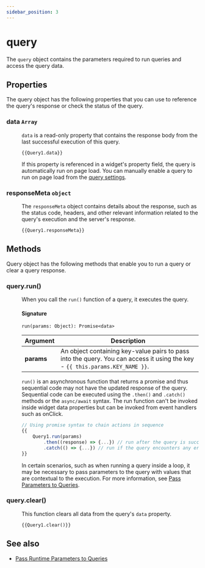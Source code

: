 ```yaml
---
sidebar_position: 3
---
```



# query

The `query` object contains the parameters required to run queries and access the query data.

## Properties

The query object has the following properties that you can use to reference the query's response or check the status of the query.

### data `Array`

<dd>

`data` is a read-only property that contains the response body from the last successful execution of this query.

```
{{Query1.data}}
```

If this property is referenced in a widget's property field, the query is automatically run on page load. You can manually enable a query to run on page load from the [query settings](/connect-data/reference/query-settings).

</dd>

### responseMeta `object`

<dd>

The `responseMeta` object contains details about the response, such as the status code, headers, and other relevant information related to the query's execution and the server's response.

```
{{Query1.responseMeta}}
```

</dd>

## Methods

Query object has the following methods that enable you to run a query or clear a query response.

### query.run()

<dd>

When you call the `run()` function of a query, it executes the query.

#### Signature

```
run(params: Object): Promise<data>
```

| Argument   | Description                                                                                                                  |
| ---------- | ---------------------------------------------------------------------------------------------------------------------------- |
| **params** | An object containing key-value pairs to pass into the query. You can access it using the key - `{{ this.params.KEY_NAME }}`. |

`run()` is an asynchronous function that returns a promise and thus sequential code may not have the updated response of the query. Sequential code can be executed using the `.then()` and `.catch()` methods or the `async/await` syntax. The run function can't be invoked inside widget data properties but can be invoked from event handlers such as onClick.

```javascript
// Using promise syntax to chain actions in sequence
{{
    Query1.run(params)
        .then((response) => {...}) // run after the query is successful
        .catch(() => {...}) // run if the query encounters any errors
}}
```

In certain scenarios, such as when running a query inside a loop, it may be necessary to pass parameters to the query with values that are contextual to the execution. For more information, see [Pass Parameters to Queries](https://docs.appsmith.com/connect-data/how-to-guides/how-to-pass-params-to-an-api).

</dd>

### query.clear()

<dd>

This function clears all data from the query's `data` property.

```
{{Query1.clear()}}
```

</dd>

## See also
- [Pass Runtime Parameters to Queries](https://docs.appsmith.com/connect-data/how-to-guides/how-to-pass-params-to-an-api)
